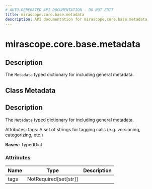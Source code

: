 ```yaml
---
# AUTO-GENERATED API DOCUMENTATION - DO NOT EDIT
title: mirascope.core.base.metadata
description: API documentation for mirascope.core.base.metadata
---
```


# mirascope.core.base.metadata

<ApiType type="Module" />

## Description

The `Metadata` typed dictionary for including general metadata.

## Class Metadata

## Description

The `Metadata` typed dictionary for including general metadata.

Attributes:
    tags: A set of strings for tagging calls (e.g. versioning, categorizing, etc.)

**Bases:** TypedDict

### Attributes

| Name | Type | Description |
| ---- | ---- | ----------- |
| tags | NotRequired[set[str]] |  |


